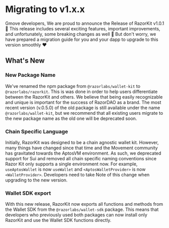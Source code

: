 # Migrating to v1.x.x

Gmove developers, We are proud to announce the Release of RazorKit v1.0.1 🥳 This release 
includes several exciting features, important improvements, and unfortunately, some 
breaking changes as well 🥲 But don't worry, we have prepared a migration guide for 
you and your dapp to upgrade to this version smoothly ❤️

## What's New

### New Package Name

We've renamed the npm package from `@razorlabs/wallet-kit` to `@razorlabs/razorkit`. This is was done in order to
help users differentiate between the RazorKit and others. We believe that being easily recognizable and unique
is important for the success of RazorDAO as a brand. The most recent version (v.0.5.0) of the old package is still available
under the name `@razorlabs/wallet-kit`, but we recommend that all existing users migrate to the new package name as the old one will be deprecated soon.

### Chain Specific Language

Initially, RazorKit was designed to be a chain agnostic wallet kit. However, many things have changed since that time
and the Movement community has gravitated towards the AptosVM environment. As such, we deprecated support for Sui and
removed all chain specific naming conventions since Razor Kit only supports a single environment now. For example,
`useAptosWallet` is now `useWallet` and `<AptosWalletProvider>` is now `<WalletProvider>`. Developers need to take Note
of this change when upgrading to the new version.

### Wallet SDK export

With this new release, RazorKit now exports all functions and methods from the Wallet SDK from the `@razorlabs/wallet-sdk` package. This means that
developers who previously used both packages can now install only RazorKit and use the Wallet SDK functions directly.

